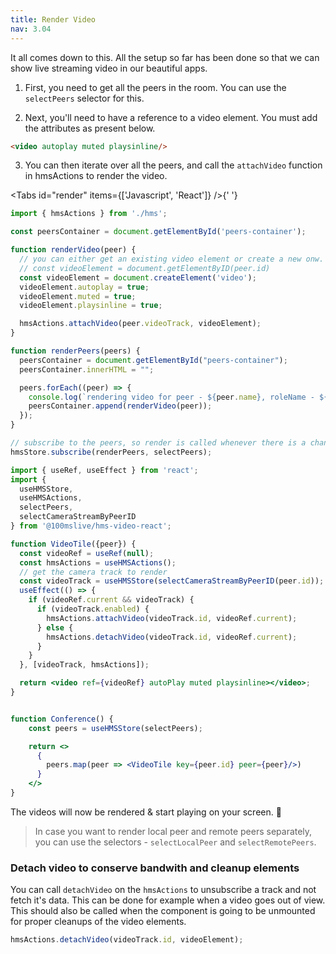 ```yaml
---
title: Render Video
nav: 3.04
---
```


It all comes down to this. All the setup so far has been done so that we can show live streaming video in our beautiful apps.

1. First, you need to get all the peers in the room. You can use the `selectPeers` selector for this.

2. Next, you'll need to have a reference to a video element. You must add the attributes as present below.

```html
<video autoplay muted playsinline/>
```

3. You can then iterate over all the peers, and call the `attachVideo` function in hmsActions to render the video.

<Tabs id="render" items={['Javascript', 'React']} />{' '}

<Tab id='render-0'>


```js
import { hmsActions } from './hms';

const peersContainer = document.getElementById('peers-container');

function renderVideo(peer) {
  // you can either get an existing video element or create a new onw.
  // const videoElement = document.getElementByID(peer.id)
  const videoElement = document.createElement('video');
  videoElement.autoplay = true;
  videoElement.muted = true;
  videoElement.playsinline = true;

  hmsActions.attachVideo(peer.videoTrack, videoElement);
}

function renderPeers(peers) {
  peersContainer = document.getElementById("peers-container");
  peersContainer.innerHTML = "";

  peers.forEach((peer) => {
    console.log(`rendering video for peer - ${peer.name}, roleName - ${peer.roleName}, isLocal- ${peer.isLocal}`);
    peersContainer.append(renderVideo(peer));
  });
}

// subscribe to the peers, so render is called whenever there is a change like peer join and leave
hmsStore.subscribe(renderPeers, selectPeers);
```

</Tab>

<Tab  id='render-1'>

```jsx
import { useRef, useEffect } from 'react';
import {
  useHMSStore,
  useHMSActions,
  selectPeers,
  selectCameraStreamByPeerID
} from '@100mslive/hms-video-react';

function VideoTile({peer}) {
  const videoRef = useRef(null);
  const hmsActions = useHMSActions();
  // get the camera track to render
  const videoTrack = useHMSStore(selectCameraStreamByPeerID(peer.id));
  useEffect(() => {
    if (videoRef.current && videoTrack) {
      if (videoTrack.enabled) {
        hmsActions.attachVideo(videoTrack.id, videoRef.current);
      } else {
        hmsActions.detachVideo(videoTrack.id, videoRef.current);
      }
    }
  }, [videoTrack, hmsActions]);

  return <video ref={videoRef} autoPlay muted playsinline></video>;
}


function Conference() {
    const peers = useHMSStore(selectPeers);

    return <>
      {
        peers.map(peer => <VideoTile key={peer.id} peer={peer}/>)
      }
    </>
}
```

</Tab>


The videos will now be rendered & start playing on your screen. 🥳

> In case you want to render local peer and remote peers separately, you can use the selectors - `selectLocalPeer` and `selectRemotePeers`.

### Detach video to conserve bandwith and cleanup elements

You can call `detachVideo` on the `hmsActions` to unsubscribe a track and not fetch it's data. This can be done
for example when a video goes out of view. This should also be called when the component is going to be unmounted
for proper cleanups of the video elements.

```js
hmsActions.detachVideo(videoTrack.id, videoElement);
```
